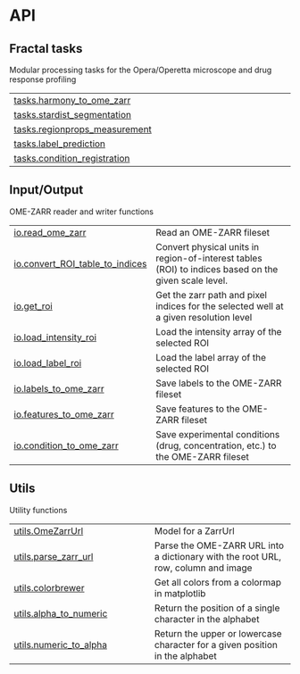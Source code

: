 # API {.doc .doc-index}

## Fractal tasks

Modular processing tasks for the Opera/Operetta microscope and drug response profiling

| | |
| --- | --- |
| [tasks.harmony_to_ome_zarr](tasks.harmony_to_ome_zarr.qmd#operetta_compose.tasks.harmony_to_ome_zarr) |  |
| [tasks.stardist_segmentation](tasks.stardist_segmentation.qmd#operetta_compose.tasks.stardist_segmentation) |  |
| [tasks.regionprops_measurement](tasks.regionprops_measurement.qmd#operetta_compose.tasks.regionprops_measurement) |  |
| [tasks.label_prediction](tasks.label_prediction.qmd#operetta_compose.tasks.label_prediction) |  |
| [tasks.condition_registration](tasks.condition_registration.qmd#operetta_compose.tasks.condition_registration) |  |

## Input/Output

OME-ZARR reader and writer functions

| | |
| --- | --- |
| [io.read_ome_zarr](io.read_ome_zarr.qmd#operetta_compose.io.read_ome_zarr) | Read an OME-ZARR fileset |
| [io.convert_ROI_table_to_indices](io.convert_ROI_table_to_indices.qmd#operetta_compose.io.convert_ROI_table_to_indices) | Convert physical units in region-of-interest tables (ROI) to indices based on the given scale level. |
| [io.get_roi](io.get_roi.qmd#operetta_compose.io.get_roi) | Get the zarr path and pixel indices for the selected well at a given resolution level |
| [io.load_intensity_roi](io.load_intensity_roi.qmd#operetta_compose.io.load_intensity_roi) | Load the intensity array of the selected ROI |
| [io.load_label_roi](io.load_label_roi.qmd#operetta_compose.io.load_label_roi) | Load the label array of the selected ROI |
| [io.labels_to_ome_zarr](io.labels_to_ome_zarr.qmd#operetta_compose.io.labels_to_ome_zarr) | Save labels to the OME-ZARR fileset |
| [io.features_to_ome_zarr](io.features_to_ome_zarr.qmd#operetta_compose.io.features_to_ome_zarr) | Save features to the OME-ZARR fileset |
| [io.condition_to_ome_zarr](io.condition_to_ome_zarr.qmd#operetta_compose.io.condition_to_ome_zarr) | Save experimental conditions (drug, concentration, etc.) to the OME-ZARR fileset |

## Utils

Utility functions

| | |
| --- | --- |
| [utils.OmeZarrUrl](utils.OmeZarrUrl.qmd#operetta_compose.utils.OmeZarrUrl) | Model for a ZarrUrl |
| [utils.parse_zarr_url](utils.parse_zarr_url.qmd#operetta_compose.utils.parse_zarr_url) | Parse the OME-ZARR URL into a dictionary with the root URL, row, column and image |
| [utils.colorbrewer](utils.colorbrewer.qmd#operetta_compose.utils.colorbrewer) | Get all colors from a colormap in matplotlib |
| [utils.alpha_to_numeric](utils.alpha_to_numeric.qmd#operetta_compose.utils.alpha_to_numeric) | Return the position of a single character in the alphabet |
| [utils.numeric_to_alpha](utils.numeric_to_alpha.qmd#operetta_compose.utils.numeric_to_alpha) | Return the upper or lowercase character for a given position in the alphabet |